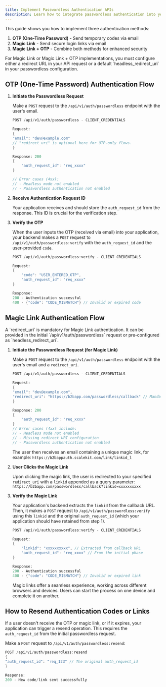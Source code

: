 ```yaml
---
title: Implement Passwordless Authentication APIs
description: Learn how to integrate passwordless authentication into your applications using our headless API solutions.
---
```



This guide shows you how to implement three authentication methods:

1. **OTP (One-Time Password)** - Send temporary codes via email
2. **Magic Link** - Send secure login links via email
3. **Magic Link + OTP** - Combine both methods for enhanced security

<Aside type="note">
  For Magic Link or Magic Link + OTP implementations, you must configure either a redirect URL in your API request or a default `headless_redirect_uri` in your passwordless configuration.
</Aside>

## OTP (One-Time Password) Authentication Flow

<Steps>

1.  **Initiate the Passwordless Request**

    Make a `POST` request to the `/api/v1/auth/passwordless` endpoint with the user's email.
    ```go
    POST /api/v1/auth/passwordless - CLIENT_CREDENTIALS

    Request:
    {
    "email": "dev@example.com"
    // "redirect_uri" is optional here for OTP-only flows.
    }

    Response: 200
    {
        "auth_request_id": "req_xxxx"
    }

    // Error cases (4xx):
    // - Headless mode not enabled
    // - Passwordless authentication not enabled
    ```

2.  **Receive Authentication Request ID**

    Your application receives and should store the `auth_request_id` from the response. This ID is crucial for the verification step.

3.  **Verify the OTP**

    When the user inputs the OTP (received via email) into your application, your backend makes a `POST` request to `/api/v1/auth/passwordless:verify` with the `auth_request_id` and the user-provided `code`.
    ```go
    POST /api/v1/auth/passwordless:verify - CLIENT_CREDENTIALS

    Request:
    {
        "code": "USER_ENTERED_OTP",
        "auth_request_id": "req_xxxx"
    }

    Response:
    200 - Authentication successful
    400 - {"code": "CODE_MISMATCH"} // Invalid or expired code
    ```

</Steps>

## Magic Link Authentication Flow

<Aside type="note">
  A `redirect_uri` is mandatory for Magic Link authentication. It can be provided in the initial `/api/v1/auth/passwordless` request or pre-configured as `headless_redirect_uri`.
</Aside>

<Steps>

1.  **Initiate the Passwordless Request (for Magic Link)**

    Make a `POST` request to the `/api/v1/auth/passwordless` endpoint with the user's email and a `redirect_uri`.
    ```go
    POST /api/v1/auth/passwordless - CLIENT_CREDENTIALS

    Request:
    {
    "email": "dev@example.com",
    "redirect_uri": "https://b2bapp.com/passwordless/callback" // Mandatory for Magic Link
    }

    Response: 200
    {
        "auth_request_id": "req_xxxx"
    }
    // Error cases (4xx) include:
    // - Headless mode not enabled
    // - Missing redirect URI configuration
    // - Passwordless authentication not enabled
    ```
    The user then receives an email containing a unique magic link, for example:
    `https://b2bappauth.scalekit.com/link/linkid_l`

2.  **User Clicks the Magic Link**

    Upon clicking the magic link, the user is redirected to your specified `redirect_uri` with a `linkid` appended as a query parameter:
    `https://b2bapp.com/passwordless/callback?linkid=xxxxxxxxxx`

3.  **Verify the Magic Link**

    Your application's backend extracts the `linkid` from the callback URL. Then, it makes a `POST` request to `/api/v1/auth/passwordless:verify` using this `linkid` and the original `auth_request_id` (which your application should have retained from step 1).
    ```go
    POST /api/v1/auth/passwordless:verify - CLIENT_CREDENTIALS

    Request:
    {
        "linkid": "xxxxxxxxxx", // Extracted from callback URL
        "auth_request_id": "req_xxxx" // From the initial phase
    }

    Response:
    200 - Authentication successful
    400 - {"code": "CODE_MISMATCH"} // Invalid or expired link
    ```
    <Aside type="tip">
      Magic links offer a seamless experience, working across different browsers and devices. Users can start the process on one device and complete it on another.
    </Aside>

</Steps>

## How to Resend Authentication Codes or Links

If a user doesn't receive the OTP or magic link, or if it expires, your application can trigger a resend operation. This requires the `auth_request_id` from the initial passwordless request.

Make a `POST` request to `/api/v1/auth/passwordless:resend`:
```go
POST /api/v1/auth/passwordless:resend
{
"auth_request_id": "req_123" // The original auth_request_id
}

Response:
200 - New code/link sent successfully
```